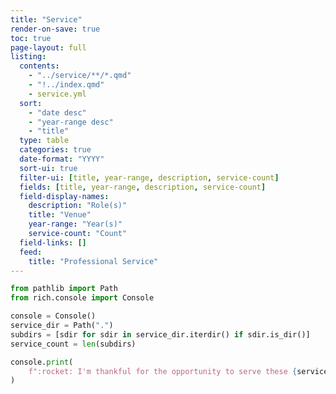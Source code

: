 ```yaml
---
title: "Service"
render-on-save: true
toc: true
page-layout: full
listing:
  contents:
    - "../service/**/*.qmd"
    - "!../index.qmd"
    - service.yml
  sort:
    - "date desc"
    - "year-range desc"
    - "title"
  type: table
  categories: true
  date-format: "YYYY"
  sort-ui: true
  filter-ui: [title, year-range, description, service-count]
  fields: [title, year-range, description, service-count]
  field-display-names:
    description: "Role(s)"
    title: "Venue"
    year-range: "Year(s)"
    service-count: "Count"
  field-links: []
  feed:
    title: "Professional Service"
---
```


```python
from pathlib import Path
from rich.console import Console

console = Console()
service_dir = Path(".")
subdirs = [sdir for sdir in service_dir.iterdir() if sdir.is_dir()]
service_count = len(subdirs)

console.print(
    f":rocket: I'm thankful for the opportunity to serve these {service_count} different venues!"
)
```
